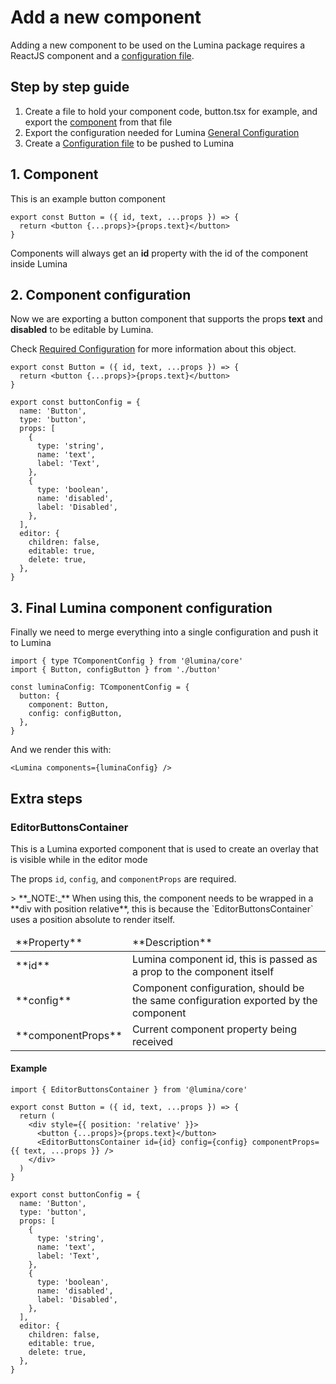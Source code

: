 
<Meta title='Docs/Components/Add new component' />

# Add a new component

Adding a new component to be used on the Lumina package requires a ReactJS component and a [configuration file](/docs/docs-components-required-configuration--documentation).

## Step by step guide

1. Create a file to hold your component code, button.tsx for example, and export the [component](#1-component) from that file
2. Export the configuration needed for Lumina [General Configuration](#required-lumina-configuration)
3. Create a [Configuration file](#required-lumina-configuration) to be pushed to Lumina

## 1. Component

This is an example button component

```tsx
export const Button = ({ id, text, ...props }) => {
  return <button {...props}>{props.text}</button>
}
```

Components will always get an **id** property with the id of the component inside Lumina

## 2. Component configuration

Now we are exporting a button component that supports the props **text** and **disabled** to be editable by Lumina.

Check [Required Configuration](/docs/docs-components-required-configuration--documentation) for more information about this object.

```tsx
export const Button = ({ id, text, ...props }) => {
  return <button {...props}>{props.text}</button>
}

export const buttonConfig = {
  name: 'Button',
  type: 'button',
  props: [
    {
      type: 'string',
      name: 'text',
      label: 'Text',
    },
    {
      type: 'boolean',
      name: 'disabled',
      label: 'Disabled',
    },
  ],
  editor: {
    children: false,
    editable: true,
    delete: true,
  },
}
```

## 3. Final Lumina component configuration

Finally we need to merge everything into a single configuration and push it to Lumina

```tsx
import { type TComponentConfig } from '@lumina/core'
import { Button, configButton } from './button'

const luminaConfig: TComponentConfig = {
  button: {
    component: Button,
    config: configButton,
  },
}
```

And we render this with:

```tsx
<Lumina components={luminaConfig} />
```

## Extra steps

### EditorButtonsContainer

This is a Lumina exported component that is used to create an overlay that is visible while in the editor mode

The props `id`, `config`, and `componentProps` are required.

<div style={{backgroundColor:'rgba(255,0,0,0.2)'}}>
> **_NOTE:_** When using this, the component needs to be wrapped in a **div with position relative**, this is because the `EditorButtonsContainer` uses a position absolute to render itself.

</div>

<table>
  <thead>
    <tr>
      <td>**Property**</td>
      <td>**Description**</td>
    </tr>
  </thead>
  <tbody>
    <tr>
      <td>**id**</td>
      <td>Lumina component id, this is passed as a prop to the component itself</td>
    </tr>
    <tr>
      <td>**config**</td>
      <td>Component configuration, should be the same configuration exported by the component</td>
    </tr>
    <tr>
      <td>**componentProps**</td>
      <td>Current component property being received</td>
    </tr>
  </tbody>
</table>

#### Example

```tsx
import { EditorButtonsContainer } from '@lumina/core'

export const Button = ({ id, text, ...props }) => {
  return (
    <div style={{ position: 'relative' }}>
      <button {...props}>{props.text}</button>
      <EditorButtonsContainer id={id} config={config} componentProps={{ text, ...props }} />
    </div>
  )
}

export const buttonConfig = {
  name: 'Button',
  type: 'button',
  props: [
    {
      type: 'string',
      name: 'text',
      label: 'Text',
    },
    {
      type: 'boolean',
      name: 'disabled',
      label: 'Disabled',
    },
  ],
  editor: {
    children: false,
    editable: true,
    delete: true,
  },
}
```
